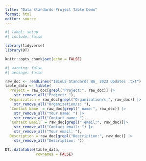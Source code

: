 ```yaml
---
title: "Data Standards Project Table Demo"
format: html
editor: source
---
```


```r
#| label: setup
#| include: false

library(tidyverse)
library(DT)

knitr::opts_chunk$set(echo = FALSE)
```

```r
#| warning: false
#| message: false

raw_doc <- readLines("IBioLS Standards WG_ 2023 Updates .txt")
table_data <- tibble(
  Project = raw_doc[grepl("Project:", raw_doc)] |>
    str_remove_all("Project: "),
  Organization = raw_doc[grepl("Organization/s:", raw_doc)] |>
    str_remove_all("Organization/s: "),
  `Contact Name` = raw_doc[grepl(" name:", raw_doc)] |>
    str_remove_all("Your name: ") |>
    str_remove_all("Contact name: "),
  `Contact Email` = raw_doc[grepl(" email:", raw_doc)]|>
    str_remove_all("Contact email: ") |>
    str_remove_all("Your email: "),
  Description = raw_doc[grepl("Description:", raw_doc)] |>
    str_remove_all("Description: "))
```

```r
DT::datatable(table_data,
              rownames = FALSE)
```


